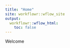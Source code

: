 ```yaml
---
title: "Home"
site: workflowr::wflow_site
output:
  workflowr::wflow_html:
    toc: false
---
```


Welcome 
